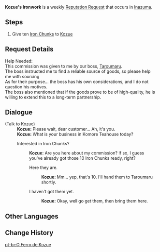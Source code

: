 {{Quest Infobox
|id            = 
|image         = NPC Kozue Thumb.png
|type          = Request
|region        = Inazuma
|summary       = Provide iron chunks to Kozue, who has requested on Taroumaru's behalf.
|startLocation = [[Inazuma City]], [[Inazuma]]
|characters    = Kozue; Traveler
|rep           = Inazuma
|mora          = 20,000
}}
'''Kozue's Ironwork''' is a weekly [[Reputation Request]] that occurs in [[Inazuma]].

==Steps==
#Give ten [[Iron Chunk]]s to [[Kozue]]

==Request Details==
Help Needed:<br />
This commission was given to me by our boss, [[Taroumaru]].<br />
The boss instructed me to find a reliable source of goods, so please help me with sourcing {{Color|buzzword|10 Iron chunks.}}<br />
As for their purpose... the boss has his own considerations, and I do not question his motives.<br />
The boss also mentioned that if the goods prove to be of high-quality, he is willing to extend this to a long-term partnership.

==Dialogue==
{{Quest Description|Narukami Island's Kozue requests 10 Iron Chunks.}}
{{Dialogue start}}
;(Talk to Kozue)
:'''Kozue:''' Please wait, dear customer... Ah, it's you.
:'''Kozue:''' What is your business in Komore Teahouse today?
:{{DIcon|Quest}} Interested in Iron Chunks?
::'''Kozue:''' Are you here about my commission? If so, I guess you've already got those 10 Iron Chunks ready, right?
::{{DIcon|Quest}} Here they are.
:::'''Kozue:''' Mm... yep, that's 10. I'll hand them to Taroumaru shortly.
::{{DIcon}} I haven't got them yet.
:::'''Kozue:''' Okay, well go get them, then bring them here.
{{Dialogue end}}

==Other Languages==
{{Other Languages
|en      = Kozue's Ironwork
|zhs     = 梢的铁块需求
|zhs_rm  = Shāo de Tiěkuài Xūqiú
|zht     = 梢的鐵塊需求
|zht_rm  = Shāo de Tiěkuài Xūqiú
|zh_tl   = Kozue's Iron Chunk Needs
|ja      = 梢の鉄の塊のリクエスト
|ja_rm   = Kozue no Tetsu no Katamari no Rikuesuto
|ja_tl   = Kozue's Request for Iron Lumps
|ko      = 코즈에의 철광 의뢰
|ko_rm   = 
|ko_tl   = 
|es      = Hierro para Kozue
|es_tl   = Iron for Kazue
|fr      = Du fer pour Kozue
|fr_tl   = Iron for Kozue
|ru      = Железо Кодзуэ
|ru_tl   = 
|th      = การเสาะหา Iron Chunk ของ Kozue
|th_rm   = 
|th_tl   = 
|vi      = Mảnh Sắt Cho Kozue
|vi_tl   = 
|de      = Kozues Bitte um Eisen
|de_tl   = Kozue's Request for Iron
|id      = Pekerjaan Tempa Kozue
|id_tl   = Kozue's Ironwork
|pt      = O Ferro de Kozue
|pt_tl   = 
}}

==Change History==
{{Change History|2.0}}
[[pt-br:O Ferro de Kozue]]